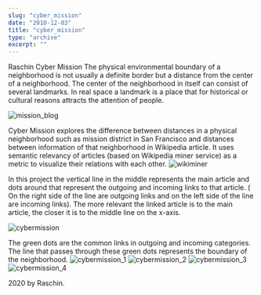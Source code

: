 ```yaml
---
slug: "cyber_mission"
date: "2010-12-03"
title: "cyber_mission"
type: "archive"
excerpt: ""
---
```


Raschin
Cyber Mission
The physical environmental boundary of a neighborhood is not usually a definite border but a distance from the center of a neighborhood. The center of the neighborhood in itself can consist of several landmarks. In real space a landmark is a place that for historical or cultural reasons attracts the attention of people.

![mission_blog](http://raschin.com/blog/wp-content/uploads/2010/11/missiontoblog.jpg)

Cyber Mission explores the difference between distances in a physical neighborhood such as mission district in San Francisco and distances between information of that neighborhood in Wikipedia article. It uses semantic relevancy of articles (based on Wikipedia miner service) as a metric to visualize their relations with each other.
![wikiminer](http://raschin.com/blog/wp-content/uploads/2010/11/revelel.jpg)




In this project the vertical line in the middle represents the main article and dots around that represent the outgoing and incoming links to that article. ( On the right side of the line are outgoing links and on the left side of the line are incoming links). The more relevant the linked article is to the main article, the closer it is to the middle line on the x-axis.

![cybermission](http://raschin.com/blog/wp-content/uploads/2010/11/cybermission.jpg)

The green dots are the common links in outgoing and incoming categories. The line that passes through these green dots represents the boundary of the neighborhood.
![cybermission_1](http://raschin.com/blog/wp-content/uploads/2010/11/data1-1024x379.jpg)
![cybermission_2](http://raschin.com/blog/wp-content/uploads/2010/11/data3-1024x334.jpg)
![cybermission_3](http://raschin.com/blog/wp-content/uploads/2010/11/data4.jpg)
![cybermission_4](http://raschin.com/blog/wp-content/uploads/2010/11/data5.jpg)









 



 



2020 by Raschin.